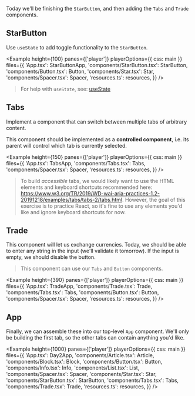 

Today we'll be finishing the `StarButton`, and then adding the `Tabs` and `Trade` components.

## StarButton

Use `useState` to add toggle functionality to the `StarButton`.

<Example
  height={100}
  panes={['player']}
  playerOptions={{ css: main }}
  files={{
    'App.tsx': StarButtonApp,
    'components/StarButton.tsx': StarButton,
    'components/Button.tsx': Button,
    'components/Star.tsx': Star,
    'components/Spacer.tsx': Spacer,
    'resources.ts': resources,
  }}
/>

> For help with `useState`, see: [useState](/hooks/usestate)

## Tabs

Implement a component that can switch between multiple tabs of arbitrary content.

This component should be implemented as a **controlled component**, i.e. its parent will control which tab is currently selected.

<Example
  height={150}
  panes={['player']}
  playerOptions={{ css: main }}
  files={{
    'App.tsx': TabsApp,
    'components/Tabs.tsx': Tabs,
    'components/Spacer.tsx': Spacer,
    'resources.ts': resources,
  }}
/>

> To build _accessible_ tabs, we would likely want to use the HTML elements and keyboard shortcuts recommended here: https://www.w3.org/TR/2019/WD-wai-aria-practices-1.2-20191218/examples/tabs/tabs-2/tabs.html. However, the goal of this exercise is to practice React, so it's fine to use any elements you'd like and ignore keyboard shortcuts for now.

## Trade

This component will let us exchange currencies. Today, we should be able to enter any string in the input (we'll validate it tomorrow). If the input is empty, we should disable the button.

> This component can use our `Tabs` and `Button` components.

<Example
  height={390}
  panes={['player']}
  playerOptions={{ css: main }}
  files={{
    'App.tsx': TradeApp,
    'components/Trade.tsx': Trade,
    'components/Tabs.tsx': Tabs,
    'components/Button.tsx': Button,
    'components/Spacer.tsx': Spacer,
    'resources.ts': resources,
  }}
/>

## App

Finally, we can assemble these into our top-level `App` component. We'll only be building the first tab, so the other tabs can contain anything you'd like.

<Example
  height={1000}
  panes={['player']}
  playerOptions={{ css: main }}
  files={{
    'App.tsx': Day2App,
    'components/Article.tsx': Article,
    'components/Block.tsx': Block,
    'components/Button.tsx': Button,
    'components/Info.tsx': Info,
    'components/List.tsx': List,
    'components/Spacer.tsx': Spacer,
    'components/Star.tsx': Star,
    'components/StarButton.tsx': StarButton,
    'components/Tabs.tsx': Tabs,
    'components/Trade.tsx': Trade,
    'resources.ts': resources,
  }}
/>

